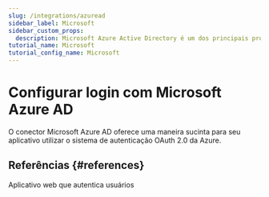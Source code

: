 ```yaml
---
slug: /integrations/azuread
sidebar_label: Microsoft
sidebar_custom_props:
  description: Microsoft Azure Active Directory é um dos principais provedores de AD.
tutorial_name: Microsoft
tutorial_config_name: Microsoft
---
```




# Configurar login com Microsoft Azure AD

O conector Microsoft Azure AD oferece uma maneira sucinta para seu aplicativo utilizar o sistema de autenticação OAuth 2.0 da Azure.

<GuideTip />

<Integration />

## Referências \{#references}

<Url href="https://docs.microsoft.com/en-us/azure/active-directory/develop/scenario-web-app-sign-user-overview">
  Aplicativo web que autentica usuários
</Url>
